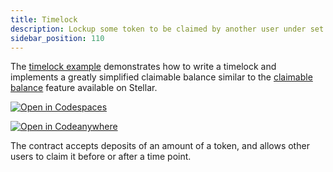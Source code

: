 ```yaml
---
title: Timelock
description: Lockup some token to be claimed by another user under set conditions.
sidebar_position: 110
---
```


<head>
  <title>
    {`Lockup some token to be claimed by another user under set conditions`}
  </title>
  <meta charSet="utf-8" />
  <meta
    property="og:title"
    content="Write a timelock implementing a claimable balance."
  />
  <meta
    property="og:description"
    content="Write a timelock that implements a simplified claimable balance feature that accepts a deposit of an amount of a token and allows other users to claim it."
  />
</head>

The [timelock example] demonstrates how to write a timelock and implements a greatly simplified claimable balance similar to the [claimable balance] feature available on Stellar.

[![Open in Codespaces](https://github.com/codespaces/badge.svg)][open-in-github-codespaces]

[![Open in Codeanywhere](https://codeanywhere.com/img/open-in-codeanywhere-btn.svg)][open-in-code-anywhere]

The contract accepts deposits of an amount of a token, and allows other users to claim it before or after a time point.

[open-in-github-codespaces]: https://github.com/codespaces/new?repo=stellar/soroban-examples&editor=web
[open-in-code-anywhere]: https://app.codeanywhere.com/#https://github.com/stellar/soroban-examples
[timelock example]: https://github.com/stellar/soroban-examples/tree/v22.0.1/timelock
[claimable balance]: ../../guides/transactions/claimable-balances.mdx
